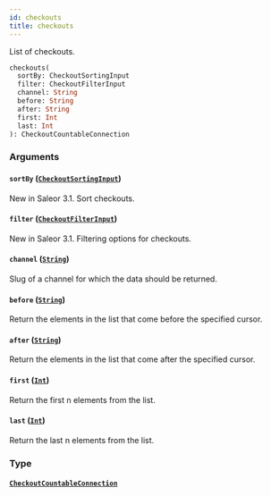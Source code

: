 ```yaml
---
id: checkouts
title: checkouts
---
```



List of checkouts.

```graphql
checkouts(
  sortBy: CheckoutSortingInput
  filter: CheckoutFilterInput
  channel: String
  before: String
  after: String
  first: Int
  last: Int
): CheckoutCountableConnection
```


### Arguments

#### `sortBy` ([`CheckoutSortingInput`](../../../developer/api-reference/inputs/checkout-sorting-input))

New in Saleor 3.1. Sort checkouts.


#### `filter` ([`CheckoutFilterInput`](../../../developer/api-reference/inputs/checkout-filter-input))

New in Saleor 3.1. Filtering options for checkouts.


#### `channel` ([`String`](../../../developer/api-reference/scalars/string))

Slug of a channel for which the data should be returned.


#### `before` ([`String`](../../../developer/api-reference/scalars/string))

Return the elements in the list that come before the specified cursor.


#### `after` ([`String`](../../../developer/api-reference/scalars/string))

Return the elements in the list that come after the specified cursor.


#### `first` ([`Int`](../../../developer/api-reference/scalars/int))

Return the first n elements from the list.


#### `last` ([`Int`](../../../developer/api-reference/scalars/int))

Return the last n elements from the list.


### Type

#### [`CheckoutCountableConnection`](../../../developer/api-reference/objects/checkout-countable-connection) 






